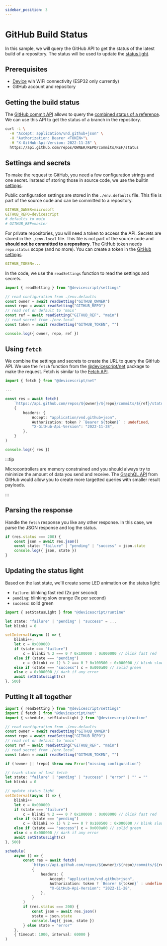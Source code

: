 ```yaml
---
sidebar_position: 3
---
```


# GitHub Build Status

In this sample, we will query the GitHub API to get the status of the latest build of a repository. The status will be used to update the [status light](/developer/status-light).

## Prerequisites

-   [Device](/devices) wih WiFi connectivity (ESP32 only currently)
-   GitHub account and repository

## Getting the build status

The [GitHub commit API](https://docs.github.com/en/rest/commits/statuses?apiVersion=2022-11-28) allows to query the
[combined status of a reference](https://docs.github.com/en/rest/commits/statuses?apiVersion=2022-11-28#get-the-combined-status-for-a-specific-reference).
We can use this API to get the status of a branch in the repository.

```bash
curl -L \
  -H "Accept: application/vnd.github+json" \
  -H "Authorization: Bearer <TOKEN>"\
  -H "X-GitHub-Api-Version: 2022-11-28" \
  https://api.github.com/repos/OWNER/REPO/commits/REF/status
```

## Settings and secrets

To make the request to GitHub, you need a few configuration strings and one secret. Instead of storing those in source code,
we use the builtin [settings](/developer/settings).

Public configuration settings are stored in the `./env.defaults` file. This file is part of the source code and can be committed to a repository.

```yaml title="./env.defaults"
GITHUB_OWNER=microsoft
GITHUB_REPO=devicescript
# defaults to main
# GITHUB_REF=master
```

For private repositories, you will need a token to access the API.
Secrets are stored in the `./env.local` file. This file is not part of the source code and **should not be committed to a repository**.
The GitHub token needs `repo:status` scope (and no more). You can create a token in the [GitHub settings](https://github.com/settings/tokens).

```yaml title="./env.local"
GITHUB_TOKEN=...
```

In the code, we use the `readSettings` function to read the settings and secrets.

```ts title="./src/index.ts"
import { readSetting } from "@devicescript/settings"

// read configuration from ./env.defaults
const owner = await readSetting("GITHUB_OWNER")
const repo = await readSetting("GITHUB_REPO")
// read ref or default to 'main'
const ref = await readSetting("GITHUB_REF", "main")
// read secret from ./env.local
const token = await readSetting("GITHUB_TOKEN", "")

console.log({ owner, repo, ref })
```

## Using `fetch`

We combine the settings and secrets to create the URL to query the GitHub API. We use the `fetch` function from the
[@devicescript/net](/developer/net) package to make the request. Fetch is similar to the [Fetch API](https://developer.mozilla.org/en-US/docs/Web/API/Fetch_API/Using_Fetch).

```ts skip
import { fetch } from "@devicescript/net"

...

const res = await fetch(
    `https://api.github.com/repos/${owner}/${repo}/commits/${ref}/status`,
    {
        headers: {
            Accept: "application/vnd.github+json",
            Authorization: token ? `Bearer ${token}` : undefined,
            "X-GitHub-Api-Version": "2022-11-28",
        },
    }
)

console.log({ res })
```

:::tip

Microcontrollers are memory constrained and you should always try to minimize the amount of data you send and receive.
The [GraphQL API](https://docs.github.com/en/graphql) from GitHub would allow you to create more targetted queries with smaller result payloads.

:::

## Parsing the response

Handle the `fetch` response you like any other response. In this case, we parse the JSON response and log the status.

```ts skip
if (res.status === 200) {
    const json = await res.json()
    const state: "failure" | "pending" | "success" = json.state
    console.log({ json, state })
}
```

## Updating the status light

Based on the last state, we'll create some LED animation on the status light:

-   `failure`: blinking fast red (2x per second)
-   `pending`: blinking slow orange (1x per second)
-   `success`: solid green

```ts skip
import { setStatusLight } from "@devicescript/runtime"

let state: "failure" | "pending" | "success" = ...
let blinki = 0

setInterval(async () => {
    blinki++;
    let c = 0x000000
    if (state === "failure")
        c = blinki % 2 === 0 ? 0x100000 : 0x000000 // blink fast red
    else if (state === "pending")
        c = (blinki >> 1) % 2 === 0 ? 0x100500 : 0x000000 // blink slow orange
    else if (state === "success") c = 0x000a00 // solid green
    else c = 0x000000 // dark if any error
    await setStatusLight(c)
}, 500)
```

## Putting it all together

```ts
import { readSetting } from "@devicescript/settings"
import { fetch } from "@devicescript/net"
import { schedule, setStatusLight } from "@devicescript/runtime"

// read configuration from ./env.defaults
const owner = await readSetting("GITHUB_OWNER")
const repo = await readSetting("GITHUB_REPO")
// read ref or default to 'main'
const ref = await readSetting("GITHUB_REF", "main")
// read secret from ./env.local
const token = await readSetting("GITHUB_TOKEN", "")

if (!owner || !repo) throw new Error("missing configuration")

// track state of last fetch
let state: "failure" | "pending" | "success" | "error" | "" = ""
let blinki = 0

// update status light
setInterval(async () => {
    blinki++
    let c = 0x000000
    if (state === "failure")
        c = blinki % 2 === 0 ? 0x100000 : 0x000000 // blink fast red
    else if (state === "pending")
        c = (blinki >> 1) % 2 === 0 ? 0x100500 : 0x000000 // blink slow orange
    else if (state === "success") c = 0x000a00 // solid green
    else c = 0x000000 // dark if any error
    await setStatusLight(c)
}, 500)

schedule(
    async () => {
        const res = await fetch(
            `https://api.github.com/repos/${owner}/${repo}/commits/${ref}/status`,
            {
                headers: {
                    Accept: "application/vnd.github+json",
                    Authorization: token ? `Bearer ${token}` : undefined,
                    "X-GitHub-Api-Version": "2022-11-28",
                },
            }
        )
        if (res.status === 200) {
            const json = await res.json()
            state = json.state
            console.log({ json, state })
        } else state = "error"
    },
    { timeout: 1000, interval: 60000 }
)
```
